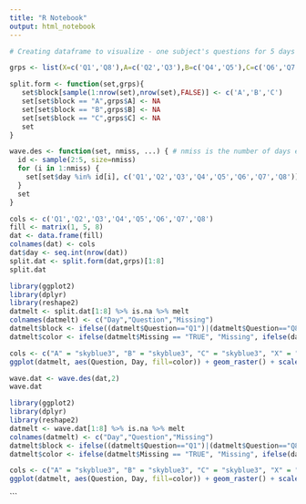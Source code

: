 ```yaml
---
title: "R Notebook"
output: html_notebook
---
```


```r
# Creating dataframe to visualize - one subject's questions for 5 days

grps <- list(X=c('Q1','Q8'),A=c('Q2','Q3'),B=c('Q4','Q5'),C=c('Q6','Q7'))

split.form <- function(set,grps){
   set$block[sample(1:nrow(set),nrow(set),FALSE)] <- c('A','B','C')
   set[set$block == "A",grps$A] <- NA
   set[set$block == "B",grps$B] <- NA
   set[set$block == "C",grps$C] <- NA
   set
}

wave.des <- function(set, nmiss, ...) { # nmiss is the number of days each person would miss? 11?? Like, miss a fourth of the days?
  id <- sample(2:5, size=nmiss)
  for (i in 1:nmiss) {
    set[set$day %in% id[i], c('Q1','Q2','Q3','Q4','Q5','Q6','Q7','Q8')] <- NA
  }
  set
}
```

```r
cols <- c('Q1','Q2','Q3','Q4','Q5','Q6','Q7','Q8')
fill <- matrix(1, 5, 8)
dat <- data.frame(fill)
colnames(dat) <- cols
dat$day <- seq.int(nrow(dat))
split.dat <- split.form(dat,grps)[1:8]
split.dat
```


```r
library(ggplot2)
library(dplyr)
library(reshape2)
datmelt <- split.dat[1:8] %>% is.na %>% melt
colnames(datmelt) <- c("Day","Question","Missing")
datmelt$block <- ifelse((datmelt$Question=="Q1")|(datmelt$Question=="Q8"),"X",ifelse((datmelt$Question=="Q2")|(datmelt$Question=="Q3"),"A",ifelse((datmelt$Question=="Q4")|(datmelt$Question=="Q5"),"B",ifelse((datmelt$Question=="Q6")|(datmelt$Question=="Q7"),"C",0))))
datmelt$color <- ifelse(datmelt$Missing == "TRUE", "Missing", ifelse(datmelt$block == "X","X",ifelse(datmelt$block == "A","A",ifelse(datmelt$block == "B","B",ifelse(datmelt$block == "C","C","Missing")))))
```

```r
cols <- c("A" = "skyblue3", "B" = "skyblue3", "C" = "skyblue3", "X" = "skyblue4", "Missing" = "white")
ggplot(datmelt, aes(Question, Day, fill=color)) + geom_raster() + scale_fill_manual(values = cols) + geom_vline(xintercept=seq(1.5, 7.5, 2), lwd=1, colour="white") + geom_hline(yintercept=seq(1.5, 4.5, 1), lwd=1, colour="white") + theme(axis.text.x = element_text(angle=45, vjust=0.5),panel.background = element_rect(fill = NA)) + labs(x = "Questions Asked",y = "Day",fill="Block") + scale_y_reverse()
```


```r
wave.dat <- wave.des(dat,2)
wave.dat
```

```r
library(ggplot2)
library(dplyr)
library(reshape2)
datmelt <- wave.dat[1:8] %>% is.na %>% melt
colnames(datmelt) <- c("Day","Question","Missing")
datmelt$block <- ifelse((datmelt$Question=="Q1")|(datmelt$Question=="Q8"),"X",ifelse((datmelt$Question=="Q2")|(datmelt$Question=="Q3"),"A",ifelse((datmelt$Question=="Q4")|(datmelt$Question=="Q5"),"B",ifelse((datmelt$Question=="Q6")|(datmelt$Question=="Q7"),"C",0))))
datmelt$color <- ifelse(datmelt$Missing == "TRUE", "Missing", ifelse(datmelt$block == "X","X",ifelse(datmelt$block == "A","A",ifelse(datmelt$block == "B","B",ifelse(datmelt$block == "C","C","Missing")))))
```

```r
cols <- c("A" = "skyblue3", "B" = "skyblue3", "C" = "skyblue3", "X" = "skyblue4", "Missing" = "white")
ggplot(datmelt, aes(Question, Day, fill=color)) + geom_raster() + scale_fill_manual(values = cols) + geom_vline(xintercept=seq(1.5, 7.5, 2), lwd=1, colour="white") + geom_hline(yintercept=seq(1.5, 4.5, 1), lwd=1, colour="white") + theme(axis.text.x = element_text(angle=45, vjust=0.5),panel.background = element_rect(fill = NA)) + labs(x = "Questions Asked",y = "Day",fill="Block") + scale_y_reverse()
```
```



























